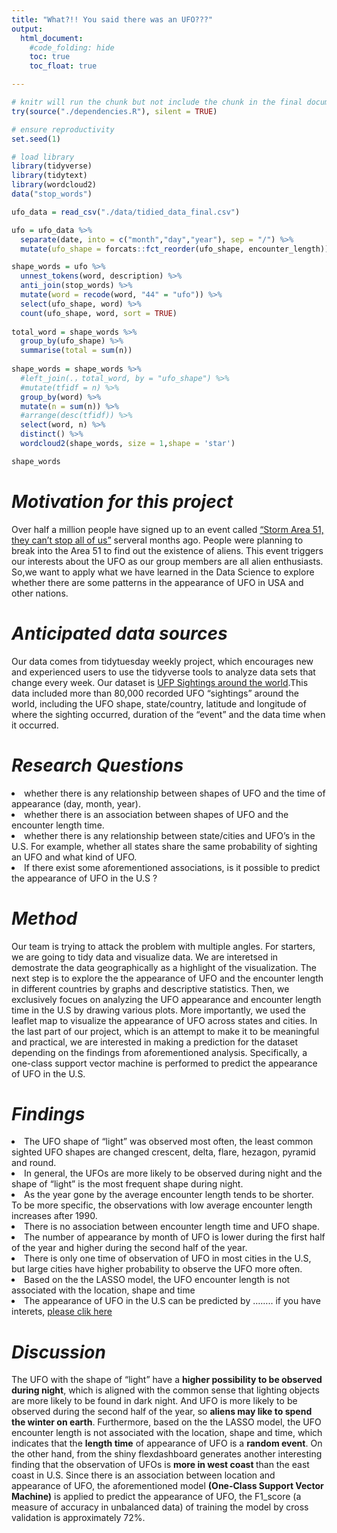 ```yaml
---
title: "What?!! You said there was an UFO???"
output:
  html_document:
    #code_folding: hide
    toc: true
    toc_float: true

---
```

```r

# knitr will run the chunk but not include the chunk in the final document
try(source("./dependencies.R"), silent = TRUE)

# ensure reproductivity
set.seed(1)

# load library
library(tidyverse)
library(tidytext)
library(wordcloud2)
data("stop_words")
```

```r
ufo_data = read_csv("./data/tidied_data_final.csv")

ufo = ufo_data %>%  
  separate(date, into = c("month","day","year"), sep = "/") %>% 
  mutate(ufo_shape = forcats::fct_reorder(ufo_shape, encounter_length))

shape_words = ufo %>% 
  unnest_tokens(word, description) %>% 
  anti_join(stop_words) %>% 
  mutate(word = recode(word, "44" = "ufo")) %>% 
  select(ufo_shape, word) %>% 
  count(ufo_shape, word, sort = TRUE)
  
total_word = shape_words %>% 
  group_by(ufo_shape) %>% 
  summarise(total = sum(n))
  
shape_words = shape_words %>% 
  #left_join(.，total_word, by = "ufo_shape") %>% 
  #mutate(tfidf = n) %>% 
  group_by(word) %>% 
  mutate(n = sum(n)) %>% 
  #arrange(desc(tfidf)) %>% 
  select(word, n) %>% 
  distinct() %>%
  wordcloud2(shape_words, size = 1,shape = 'star')

shape_words

```

# *Motivation for this project*

Over half a million people have signed up to an event called [“Storm Area 51, they can’t stop all of us”](https://www.independent.co.uk/news/world/americas/storm-area-51-latest-aliens-sighting-us-military-ready-nevada-a9004086.html) serveral months ago. People were planning to break into the Area 51 to find out the existence of aliens. This event triggers our interests about the UFO as our group members are all alien enthusiasts. So,we want to apply what we have learned in the Data Science to explore whether there are some patterns in the appearance of UFO in USA and other nations.  


# *Anticipated data sources*

Our data comes from tidytuesday weekly project, which encourages new and experienced users to use the tidyverse tools to analyze data sets that change every week. Our dataset is [UFP Sightings around the world](https://github.com/rfordatascience/tidytuesday/tree/master/data/2019/2019-06-25).This data included more than 80,000 recorded UFO "sightings" around the world, including the UFO shape, state/country, latitude and longitude of where the sighting occurred, duration of the "event" and the data time when it occurred.


# *Research Questions*

 <li> whether there is any relationship between shapes of UFO and the time of appearance (day, month, year). 
 <li> whether there is an association between shapes of UFO and the encounter length time.
 <li> whether there is any relationship between state/cities and UFO's in the U.S. For example, whether all states share the same probability of sighting an UFO and what kind of UFO.
 <li> If there exist some aforementioned associations, is it possible to predict the appearance of UFO in the U.S ? 
 </ul>
 
 
# *Method*

Our team is trying to attack the problem with multiple angles. For starters, we are going to tidy data and visualize data. We are interetsed in demostrate the data geographically as a highlight of the visualization. The next step is to explore the the appearance of UFO and the encounter length in different countries by graphs and descriptive statistics. Then, we exclusively focues on analyzing the UFO appearance and encounter length time in the U.S by drawing various plots. More importantly, we used the leaflet map to visualize the appearance of UFO across states and cities. In the last part of our project, which is an attempt to make it to be meaningful and practical, we are interested in making a prediction for the dataset depending on the findings from aforementioned analysis. Specifically, a one-class support vector machine is performed to predict the appearance of UFO in the U.S.
 

# *Findings*

 <li> The UFO shape of "light" was observed most often, the least common sighted UFO shapes are changed crescent, delta, flare, hezagon, pyramid and round.
 <li> In general, the UFOs are more likely to be observed during night and the shape of "light" is the most frequent shape during night.
 <li> As the year gone by the average encounter length tends to be shorter. To be more specific, the observations with low average encounter length increases after 1990.
 <li> There is no association between encounter length time and UFO shape.
 <li> The number of appearance by month of UFO is lower during the first half of the year and higher during the second half of the year.
 <li> There is only one time of observation of UFO in most cities in the U.S, but large cities have higher probability to observe the UFO more often. 
  <li> Based on the the LASSO model, the UFO encounter length is not associated with the location, shape and time
 <li> The appearance of UFO in the U.S can be predicted by ........ if you have interets, [please clik here]()
 </ul> 

# *Discussion*
The UFO with the shape of "light" have a <strong>higher possibility to be observed during night</strong>, which is aligned with the common sense that lighting objects are more likely to be found in dark night. And UFO is more likely to be observed during the second half of the year, so <strong>aliens may like to spend the winter on earth</strong>. Furthermore, based on the the LASSO model, the UFO encounter length is not associated with the location, shape and time, which indicates that the <strong>length time</strong> of appearance of UFO is a <strong>random event</strong>. On the other hand, from the shiny flexdashboard generates another interesting finding that the observation of UFOs is <strong>more in west coast </strong>than the east coast in U.S. Since there is an association between location and appearance of UFO, the aforementioned model <strong>(One-Class Support Vector Machine)</strong> is applied to predict the appearance of UFO, the F1_score (a measure of accuracy in unbalanced data) of training the model by cross validation is approximately 72%. 



